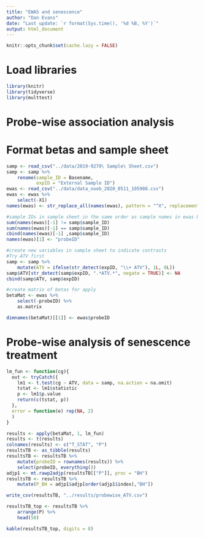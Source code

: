 ```yaml
---
title: "EWAS and senescence"
author: "Dan Evans"
date: "Last update: `r format(Sys.time(), '%d %B, %Y')`"
output: html_document
---
```



```r
knitr::opts_chunk$set(cache.lazy = FALSE)
```
# Load libraries
```r
library(knitr)
library(tidyverse)
library(multtest)
```

# Probe-wise association analysis

# Format betas and sample sheet
```r

samp <- read_csv("../data/2019-9270\ Sample\ Sheet.csv")
samp <- samp %>%
	rename(sample_ID = Basename,
	       expID = "External Sample ID")
ewas <- read_csv("../data/data_noob_2020_0511_105908.csv")
ewas <- ewas %>%
	select(-X1)
names(ewas) <- str_replace_all(names(ewas), pattern = "^X", replacement = "")

#sample IDs in sample sheet in the same order as sample names in ewas betas file
sum(names(ewas)[-1] != samp$sample_ID)
sum(names(ewas)[-1] == samp$sample_ID)
cbind(names(ewas)[-1] ,samp$sample_ID)
names(ewas)[1] <- "probeID"

#create new variables in sample sheet to indicate contrasts
#Try ATV first
samp <- samp %>%
	mutate(ATV = ifelse(str_detect(expID, "\\+ ATV"), 1L, 0L))
samp$ATV[str_detect(samp$expID, ".*ATV.*", negate = TRUE)] <- NA
cbind(samp$ATV, samp$expID)

#create matrix of betas for apply
betaMat <- ewas %>%
	select(-probeID) %>%
	as.matrix

dimnames(betaMat)[[1]] <- ewas$probeID

```

# Probe-wise analysis of senescence treatment

```r

lm_fun <- function(cg){
  out <- tryCatch({
    lm1 <- t.test(cg ~ ATV, data = samp, na.action = na.omit)
    tstat <- lm1$statistic
    p <- lm1$p.value
    return(c(tstat, p))
  },
  error = function(e) rep(NA, 2)
  )
}

results <- apply(betaMat, 1, lm_fun)
results <- t(results)
colnames(results) <- c("T_STAT", "P")
resultsTB <- as_tibble(results)
resultsTB <- resultsTB %>%
	mutate(probeID = rownames(results)) %>%
	select(probeID, everything())
adjp1 <- mt.rawp2adjp(resultsTB[["P"]], proc = "BH")
resultsTB <- resultsTB %>%
	mutate(P_BH = adjp1$adjp[order(adjp1$index),"BH"])

write_csv(resultsTB, "../results/probewise_ATV.csv")

resultsTB_top <- resultsTB %>%
	arrange(P) %>%
	head(50)

kable(resultsTB_top, digits = 8)
```

